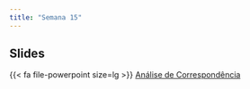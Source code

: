 ```yaml
---
title: "Semana 15"
---
```




## Slides

{{< fa file-powerpoint size=lg >}} [Análise de Correspondência](/aulas/Analise_Correspondencia/correspondencia.html "Análise de Correspondência"){aria-label="Análise de Correspondência"}